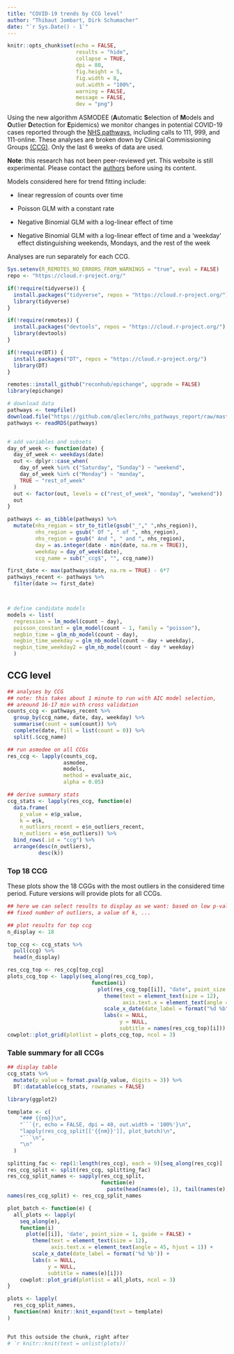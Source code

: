 ```yaml
---
title: "COVID-19 trends by CCG level"
author: "Thibaut Jombart, Dirk Schumacher"
date: "`r Sys.Date() - 1`"
---
```


```r
knitr::opts_chunk$set(echo = FALSE,
                      results = "hide",
                      collapse = TRUE,
                      dpi = 80,
                      fig.height = 5,
                      fig.width = 8,
                      out.width = "100%",
                      warning = FALSE,
                      message = FALSE,
                      dev = "png")
```

Using the new algorithm ASMODEE (**A**utomatic **S**election of **M**odels and
**O**utlier **D**etection for **E**pidemics) we monitor changes in potential
COVID-19 cases reported through the [NHS
pathways](https://digital.nhs.uk/dashboards/nhs-pathways), including calls to
111, 999, and 111-online. These analyses are broken down by Clinical
Commissioning Groups [(CCG)](https://www.england.nhs.uk/ccgs/). Only the last 6
weeks of data are used.

**Note**: this research has not been peer-reviewed yet. This website is still
experimental. Please contact the <a
href="mailto:thibautjombart@gmail.com">authors</a> before using its content.


Models considered here for trend fitting include:

* linear regression of counts over time

* Poisson GLM with a constant rate

* Negative Binomial GLM with a log-linear effect of time

* Negative Binomial GLM with a log-linear effect of time and a 'weekday' effect
distinguishing weekends, Mondays, and the rest of the week

Analyses are run separately for each CCG.


```r

Sys.setenv(R_REMOTES_NO_ERRORS_FROM_WARNINGS = "true", eval = FALSE)
repo <- "https://cloud.r-project.org/"

if(!require(tidyverse)) {
  install.packages("tidyverse", repos = "https://cloud.r-project.org/")
  library(tidyverse)
}

if(!require(remotes)) {
  install.packages("devtools", repos = "https://cloud.r-project.org/")
  library(devtools)
}

if(!require(DT)) {
  install.packages("DT", repos = "https://cloud.r-project.org/")
  library(DT)
}

remotes::install_github("reconhub/epichange", upgrade = FALSE)
library(epichange)

```



```r

# download data
pathways <- tempfile()
download.file("https://github.com/qleclerc/nhs_pathways_report/raw/master/data/rds/pathways_latest.rds", pathways)
pathways <- readRDS(pathways)


# add variables and subsets
day_of_week <- function(date) {
  day_of_week <- weekdays(date)
  out <- dplyr::case_when(
    day_of_week %in% c("Saturday", "Sunday") ~ "weekend",
    day_of_week %in% c("Monday") ~ "monday",
    TRUE ~ "rest_of_week"
  )
  out <- factor(out, levels = c("rest_of_week", "monday", "weekend"))
  out
}

pathways <- as_tibble(pathways) %>%
  mutate(nhs_region = str_to_title(gsub("_"," ",nhs_region)),
         nhs_region = gsub(" Of ", " of ", nhs_region),
         nhs_region = gsub(" And ", " and ", nhs_region),
         day = as.integer(date - min(date, na.rm = TRUE)),
         weekday = day_of_week(date),
         ccg_name = sub("_ccg$", "", ccg_name))

first_date <- max(pathways$date, na.rm = TRUE) - 6*7
pathways_recent <- pathways %>%
  filter(date >= first_date)



# define candidate models
models <- list(
  regression = lm_model(count ~ day),
  poisson_constant = glm_model(count ~ 1, family = "poisson"),
  negbin_time = glm_nb_model(count ~ day),
  negbin_time_weekday = glm_nb_model(count ~ day + weekday),
  negbin_time_weekday2 = glm_nb_model(count ~ day * weekday)
  )


```






## CCG level

```r

## analyses by CCG
## note: this takes about 1 minute to run with AIC model selection,
## areound 16-17 min with cross validation
counts_ccg <- pathways_recent %>%
  group_by(ccg_name, date, day, weekday) %>%
  summarise(count = sum(count)) %>%
  complete(date, fill = list(count = 0)) %>% 
  split(.$ccg_name)

## run asmodee on all CCGs
res_ccg <- lapply(counts_ccg,
                  asmodee,
                  models,
                  method = evaluate_aic,
                  alpha = 0.05)

## derive summary stats
ccg_stats <- lapply(res_ccg, function(e)
  data.frame(
    p_value = e$p_value,
    k = e$k,
    n_outliers_recent = e$n_outliers_recent,
    n_outliers = e$n_outliers)) %>%
  bind_rows(.id = "ccg") %>%
  arrange(desc(n_outliers),
          desc(k))

```




### Top 18 CCG

These plots show the 18 CGGs with the most outliers in the considered time
period. Future versions will provide plots for all CCGs.

```r

## here we can select results to display as we want: based on low p-values, a
## fixed number of outliers, a value of k, ...

## plot results for top ccg
n_display <- 18

top_ccg <- ccg_stats %>%
  pull(ccg) %>%
  head(n_display)

res_ccg_top <- res_ccg[top_ccg]
plots_ccg_top <- lapply(seq_along(res_ccg_top),
                           function(i)
                             plot(res_ccg_top[[i]], "date", point_size = 1, guide = FALSE) +
                               theme(text = element_text(size = 12),
                                     axis.text.x = element_text(angle = 45, hjust = 1)) +
                               scale_x_date(date_label = format("%d %b")) +
                               labs(x = NULL,
                                    y = NULL,
                                    subtitle = names(res_ccg_top)[i]))
cowplot::plot_grid(plotlist = plots_ccg_top, ncol = 3)

```




### Table summary for all CCGs

```r

## display table
ccg_stats %>%
  mutate(p_value = format.pval(p_value, digits = 3)) %>% 
  DT::datatable(ccg_stats, rownames = FALSE)

```




```r
library(ggplot2)

template <- c(
    "### {{nm}}\n",
    "```{r, echo = FALSE, dpi = 40, out.width = '100%'}\n",
    "lapply(res_ccg_split[['{{nm}}']], plot_batch)\n",
    "```\n",
    "\n"
  )

splitting_fac <- rep(1:length(res_ccg), each = 9)[seq_along(res_ccg)]
res_ccg_split <- split(res_ccg, splitting_fac)
res_ccg_split_names <- sapply(res_ccg_split,
                              function(e)
                                paste(head(names(e), 1), tail(names(e), 1), sep = "_"))
names(res_ccg_split) <- res_ccg_split_names

plot_batch <- function(e) {
  all_plots <- lapply(
    seq_along(e),
    function(i)
      plot(e[[i]], 'date', point_size = 1, guide = FALSE) +
        theme(text = element_text(size = 12),
              axis.text.x = element_text(angle = 45, hjust = 1)) +
        scale_x_date(date_label = format('%d %b')) +
        labs(x = NULL,
             y = NULL,
             subtitle = names(e)[i]))
    cowplot::plot_grid(plotlist = all_plots, ncol = 3)
}

plots <- lapply(
  res_ccg_split_names,
  function(nm) knitr::knit_expand(text = template)
)


Put this outside the chunk, right after
# `r knitr::knit(text = unlist(plots))`

```

